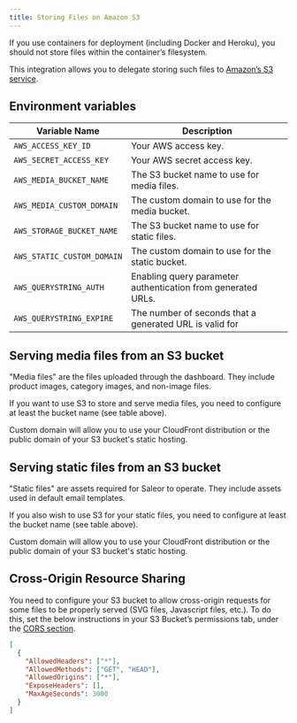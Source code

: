 ```yaml
---
title: Storing Files on Amazon S3
---
```


If you use containers for deployment (including Docker and Heroku), you should not store files within the container’s filesystem.

This integration allows you to delegate storing such files to [Amazon’s S3 service](https://aws.amazon.com/s3/).

## Environment variables

| Variable Name              | Description                                                  |
| -------------------------- | ------------------------------------------------------------ |
| `AWS_ACCESS_KEY_ID`        | Your AWS access key.                                         |
| `AWS_SECRET_ACCESS_KEY`    | Your AWS secret access key.                                  |
| `AWS_MEDIA_BUCKET_NAME`    | The S3 bucket name to use for media files.                   |
| `AWS_MEDIA_CUSTOM_DOMAIN`  | The custom domain to use for the media bucket.               |
| `AWS_STORAGE_BUCKET_NAME`  | The S3 bucket name to use for static files.                  |
| `AWS_STATIC_CUSTOM_DOMAIN` | The custom domain to use for the static bucket.              |
| `AWS_QUERYSTRING_AUTH`     | Enabling query parameter authentication from generated URLs. |
| `AWS_QUERYSTRING_EXPIRE`   | The number of seconds that a generated URL is valid for      |

## Serving media files from an S3 bucket

"Media files" are the files uploaded through the dashboard. They include product images, category images, and non-image files.

If you want to use S3 to store and serve media files, you need to configure at least the bucket name (see table above).

Custom domain will allow you to use your CloudFront distribution or the public domain of your S3 bucket's static hosting.

## Serving static files from an S3 bucket

"Static files" are assets required for Saleor to operate. They include assets used in default email templates.

If you also wish to use S3 for your static files, you need to configure at least the bucket name (see table above).

Custom domain will allow you to use your CloudFront distribution or the public domain of your S3 bucket's static hosting.

## Cross-Origin Resource Sharing

You need to configure your S3 bucket to allow cross-origin requests for some files to be properly served (SVG files, Javascript files, etc.). To do this, set the below instructions in your S3 Bucket’s permissions tab, under the [CORS section](https://docs.aws.amazon.com/AmazonS3/latest/userguide/cors.html).

```json
[
  {
    "AllowedHeaders": ["*"],
    "AllowedMethods": ["GET", "HEAD"],
    "AllowedOrigins": ["*"],
    "ExposeHeaders": [],
    "MaxAgeSeconds": 3000
  }
]
```
